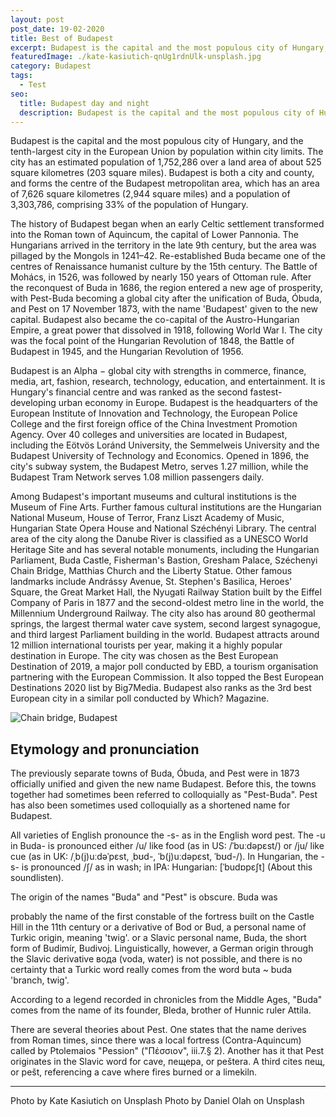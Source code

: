 ```yaml
---
layout: post
post_date: 19-02-2020
title: Best of Budapest
excerpt: Budapest is the capital and the most populous city of Hungary, and the tenth-largest city in the European Union by population within city limits.
featuredImage: ./kate-kasiutich-qnUg1rdnUlk-unsplash.jpg
category: Budapest
tags:
  - Test
seo:
  title: Budapest day and night
  description: Budapest is the capital and the most populous city of Hungary
---
```


Budapest is the capital and the most populous city of Hungary, and the tenth-largest city in the European Union by population within city limits. The city has an estimated population of 1,752,286 over a land area of about 525 square kilometres (203 square miles). Budapest is both a city and county, and forms the centre of the Budapest metropolitan area, which has an area of 7,626 square kilometres (2,944 square miles) and a population of 3,303,786, comprising 33% of the population of Hungary.

The history of Budapest began when an early Celtic settlement transformed into the Roman town of Aquincum, the capital of Lower Pannonia. The Hungarians arrived in the territory in the late 9th century, but the area was pillaged by the Mongols in 1241–42. Re-established Buda became one of the centres of Renaissance humanist culture by the 15th century. The Battle of Mohács, in 1526, was followed by nearly 150 years of Ottoman rule. After the reconquest of Buda in 1686, the region entered a new age of prosperity, with Pest-Buda becoming a global city after the unification of Buda, Óbuda, and Pest on 17 November 1873, with the name 'Budapest' given to the new capital. Budapest also became the co-capital of the Austro-Hungarian Empire, a great power that dissolved in 1918, following World War I. The city was the focal point of the Hungarian Revolution of 1848, the Battle of Budapest in 1945, and the Hungarian Revolution of 1956.

Budapest is an Alpha − global city with strengths in commerce, finance, media, art, fashion, research, technology, education, and entertainment. It is Hungary's financial centre and was ranked as the second fastest-developing urban economy in Europe. Budapest is the headquarters of the European Institute of Innovation and Technology, the European Police College and the first foreign office of the China Investment Promotion Agency. Over 40 colleges and universities are located in Budapest, including the Eötvös Loránd University, the Semmelweis University and the Budapest University of Technology and Economics. Opened in 1896, the city's subway system, the Budapest Metro, serves 1.27 million, while the Budapest Tram Network serves 1.08 million passengers daily.

Among Budapest's important museums and cultural institutions is the Museum of Fine Arts. Further famous cultural institutions are the Hungarian National Museum, House of Terror, Franz Liszt Academy of Music, Hungarian State Opera House and National Széchényi Library. The central area of the city along the Danube River is classified as a UNESCO World Heritage Site and has several notable monuments, including the Hungarian Parliament, Buda Castle, Fisherman's Bastion, Gresham Palace, Széchenyi Chain Bridge, Matthias Church and the Liberty Statue. Other famous landmarks include Andrássy Avenue, St. Stephen's Basilica, Heroes' Square, the Great Market Hall, the Nyugati Railway Station built by the Eiffel Company of Paris in 1877 and the second-oldest metro line in the world, the Millennium Underground Railway. The city also has around 80 geothermal springs, the largest thermal water cave system, second largest synagogue, and third largest Parliament building in the world. Budapest attracts around 12 million international tourists per year, making it a highly popular destination in Europe. The city was chosen as the Best European Destination of 2019, a major poll conducted by EBD, a tourism organisation partnering with the European Commission. It also topped the Best European Destinations 2020 list by Big7Media. Budapest also ranks as the 3rd best European city in a similar poll conducted by Which? Magazine.

![Chain bridge, Budapest](./daniel-olah-UM-aLTugEDQ-unsplash.jpg)

## Etymology and pronunciation

The previously separate towns of Buda, Óbuda, and Pest were in 1873 officially unified and given the new name Budapest. Before this, the towns together had sometimes been referred to colloquially as "Pest-Buda". Pest has also been sometimes used colloquially as a shortened name for Budapest.

All varieties of English pronounce the -s- as in the English word pest. The -u in Buda- is pronounced either /u/ like food (as in US: /ˈbuːdəpɛst/) or /ju/ like cue (as in UK: /ˌb(j)uːdəˈpɛst, ˌbʊd-, ˈb(j)uːdəpɛst, ˈbʊd-/). In Hungarian, the -s- is pronounced /ʃ/ as in wash; in IPA: Hungarian: [ˈbudɒpɛʃt] (About this soundlisten).

The origin of the names "Buda" and "Pest" is obscure. Buda was

probably the name of the first constable of the fortress built on the Castle Hill in the 11th century
or a derivative of Bod or Bud, a personal name of Turkic origin, meaning 'twig'.
or a Slavic personal name, Buda, the short form of Budimír, Budivoj.
Linguistically, however, a German origin through the Slavic derivative вода (voda, water) is not possible, and there is no certainty that a Turkic word really comes from the word buta ~ buda 'branch, twig'.

According to a legend recorded in chronicles from the Middle Ages, "Buda" comes from the name of its founder, Bleda, brother of Hunnic ruler Attila.

There are several theories about Pest. One states that the name derives from Roman times, since there was a local fortress (Contra-Aquincum) called by Ptolemaios "Pession" ("Πέσσιον", iii.7.§ 2). Another has it that Pest originates in the Slavic word for cave, пещера, or peštera. A third cites пещ, or pešt, referencing a cave where fires burned or a limekiln.

---

Photo by Kate Kasiutich on Unsplash
Photo by Daniel Olah on Unsplash
